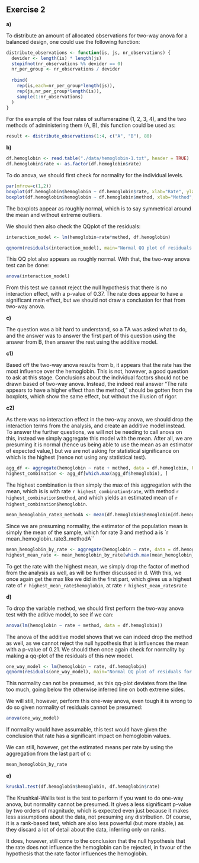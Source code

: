 ## Exercise 2

**a)**

To distribute an amount of allocated observations for two-way anova for a balanced design, one could use the following function:

```r
distribute_observations <- function(is, js, nr_observations) {
  devider <- length(is) * length(js)
  stopifnot(nr_observations %% devider == 0)
  nr_per_group <- nr_observations / devider
  
  rbind(
    rep(is,each=nr_per_group*length(js)),
    rep(js,nr_per_group*length(is)),
    sample(1:nr_observations)
  )
}
```

For the example of the four rates of sulfamerazine (1, 2, 3, 4), and the two methods of administering them (A, B), this function could be used as:

```r
result <- distribute_observations(1:4, c("A", "B"), 80)
```

**b)**

```r
df.hemoglobin <- read.table("./data/hemoglobin-1.txt", header = TRUE)
df.hemoglobin$rate <- as.factor(df.hemoglobin$rate)
``` 

To do anova, we should first check for normality for the individual levels.

```r
par(mfrow=c(1,2))
boxplot(df.hemoglobin$hemoglobin ~ df.hemoglobin$rate, xlab="Rate", ylab="Hemoglobin",main="Boxplot Rate")
boxplot(df.hemoglobin$hemoglobin ~ df.hemoglobin$method, xlab="Method", ylab="Hemoglobin", main="Boxplot Method")
```

The boxplots appear as roughly normal, which is to say symmetrical around the mean and without extreme outliers.

We should then also check the QQplot of the residuals:

```r
interaction_model <- lm(hemoglobin~rate*method, df.hemoglobin)

qqnorm(residuals(interaction_model), main="Normal QQ plot of residuals for Hemoglobin over Rate and Method")
```

This QQ plot also appears as roughly normal. With that, the two-way anova test can be done:

```r
anova(interaction_model)
```

From this test we cannot reject the null hypothesis that there is no interaction effect, with a p-value of 0.37. The rate does appear to have a significant main effect, but we should not draw a conclusion for that from two-way anova.

**c)**

The question was a bit hard to understand, so a TA was asked what to do, and the answer was to answer the first part of this question using the answer from B, then answer the rest using the additive model.

**c1)**

Based off the two-way anova results from b, it appears that the rate has the most influence over the hemoglobin. This is not, however, a good question to ask at this stage. Conclusions about the individual factors should not be drawn based of two-way anova. Instead, the indeed real answer "The rate appears to have a higher effect than the method," should be gotten from the boxplots, which show the same effect, but without the illusion of rigor.

**c2)**

As there was no interaction effect in the two-way anova, we should drop the interaction terms from the analysis, and create an additive model instead. To answer the further questions, we will not be needing to call anova on this, instead we simply aggregate this model with the mean. After all, we are presuming it is normal (hence us being able to use the mean as an estimator of expected value,) but we are not asking for statistical significance on which is the highest (hence not using any statistical test).


```r
agg_df <- aggregate(hemoglobin ~ rate + method, data = df.hemoglobin, FUN = mean)
highest_combination <- agg_df[which.max(agg_df$hemoglobin), ]
```

The highest combination is then simply the max of this aggregation with the mean, which is is with rate `r highest_combination$rate`, with method `r highest_combination$method`, and which yields an estimated mean of `r highest_combination$hemoglobin`.

```r
mean_hemoglobin_rate3_methodA <- mean(df.hemoglobin$hemoglobin[df.hemoglobin$rate == 3 & df.hemoglobin$method == "A"])
```

Since we are presuming normality, the estimator of the population mean is simply the mean of the sample, which for rate 3 and method a is `r mean_hemoglobin_rate3_methodA``

```r
mean_hemoglobin_by_rate <- aggregate(hemoglobin ~ rate, data = df.hemoglobin, FUN = mean)
highest_mean_rate <- mean_hemoglobin_by_rate[which.max(mean_hemoglobin_by_rate$hemoglobin), ]
```

To get the rate with the highest mean, we simply drop the factor of method from the analysis as well, as will be further discussed in d. With this, we once again get the max like we did in the first part, which gives us a highest rate of `r highest_mean_rate$hemoglobin`, at rate `r highest_mean_rate$rate`

**d)**

To drop the variable method, we should first perform the two-way anova test with the aditive model, to see if we can:

```r
anova(lm(hemoglobin ~ rate + method, data = df.hemoglobin))
```

The anova of the additive model shows that we can indeed drop the method as well, as we cannot reject the null hypothesis that is influences the mean with a p-value of 0.21. We should then once again check for normality by making a qq-plot of the residuals of this new model.

```r
one_way_model <- lm(hemoglobin ~ rate, df.hemoglobin)
qqnorm(residuals(one_way_model), main="Normal QQ plot of residuals for Hemoglobin over Rate")
```

This normality can not be presumed, as this qq-plot deviates from the line too much, going below the otherwise inferred line on both extreme sides.

We will still, however, perform this one-way anova, even tough it is wrong to do so given normality of residuals cannot be presumed:

```r
anova(one_way_model)
```

If normality would have assumable, this test would have given the conclusion that rate has a significant impact on hemoglobin values.

We can still, however, get the estimated means per rate by using the aggregation from the last part of c:

```r
mean_hemoglobin_by_rate
```

**e)**

```r
kruskal.test(df.hemoglobin$hemoglobin, df.hemoglobin$rate)
```

The Krushkal-Wallis test is the test to perform if you want to do one-way anova, but normality cannot be presumed. It gives a less significant p-value by two orders of magnitude, which is expected even just because it makes less assumptions about the data, not presuming any distribution. Of course, it is a rank-based test, which are also less powerful (but more stable,) as they discard a lot of detail about the data, inferring only on ranks.

It does, however, still come to the conclusion that the null hypothesis that the rate does not influence the hemoglobin can be rejected, in favour of the hypothesis that the rate factor influences the hemoglobin.